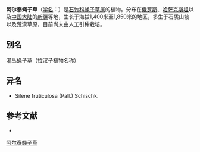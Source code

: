 {{Speciesbox
| name = 阿尔泰蝇子草
| status = 
| status_system = 
| image =
| genus = Silene
| species = altaica
| authority = Pers.
}}

'''阿尔泰蝇子草'''（[[学名|学名]]：{{lang|la|''Silene altaica''}}）是[[石竹科|石竹科]][[蝇子草属|蝇子草属]]的植物。分布在[[俄罗斯|俄罗斯]]、[[哈萨克斯坦|哈萨克斯坦]]以及[[中国大陆|中国大陆]]的[[新疆|新疆]]等地，生长于海拔1,400米至1,850米的地区，多生于石质山坡以及荒漠草原，目前尚未由人工引种栽培。

== 别名 ==
灌丛蝇子草（拉汉子植物名称）

== 异名 ==
* Silene fruticulosa (Pall.) Schischk.

== 参考文献 ==
<div class="references-small">
* {{cite web| url =http://www.bioinfo.cn/db05/KmzwSpecies.php?action=view&id=3031| title =阿尔泰蝇子草| work =《中国高等植物数据库全库》| publisher =中国科学院微生物研究所| author =昆明植物研究所| accessdate =2009-02-23| deadurl =yes| archiveurl =https://web.archive.org/web/20160305043318/http://www.bioinfo.cn/db05/KmzwSpecies.php?action=view&id=3031| archivedate =2016-03-05}}
</div>
{{Taxonbar|from=Q15226356}}

[[Category:蝇子草属|阿尔泰蝇子草]]


{{植物小作品}}